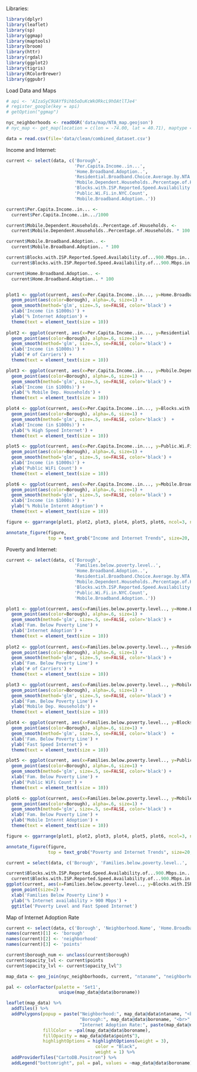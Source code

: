 Libraries:
```r
library(dplyr)
library(leaflet)
library(sp)
library(ggmap)
library(maptools)
library(broom)
library(httr)
library(rgdal)
library(ggplot2)
library(tigris)
library(RColorBrewer)
library(ggpubr)
```
Load Data and Maps
```r
# api <- 'AIzaSyC9UAYf9ihb5oDuKcWkORkcL9hOAtlTJe4'
# register_google(key = api)
# getOption("ggmap")

nyc_neighborhoods <- readOGR('data/map/NTA_map.geojson')
# nyc_map <- get_map(location = c(lon = -74.00, lat = 40.71), maptype = "terrain", zoom = 11)

data = read.csv(file='data/clean/combined_dataset.csv')
```
Income and Internet:
```r
current <- select(data, c('Borough',
                          'Per.Capita.Income..in...',
                          'Home.Broadband.Adoption..', 
                          'Residential.Broadband.Choice.Average.by.NTA',
                          'Mobile.Dependent.Households..Percentage.of.Households.' ,
                          'Blocks.with.ISP.Reported.Speed.Availability.of...900.Mbps.in..',
                          'Public.Wi.Fi.in.NYC.Count', 
                          'Mobile.Broadband.Adoption..'))

current$Per.Capita.Income..in... <-
  current$Per.Capita.Income..in.../1000

current$Mobile.Dependent.Households..Percentage.of.Households. <-
  current$Mobile.Dependent.Households..Percentage.of.Households. * 100

current$Mobile.Broadband.Adoption.. <-
  current$Mobile.Broadband.Adoption.. * 100

current$Blocks.with.ISP.Reported.Speed.Availability.of...900.Mbps.in.. <-
  current$Blocks.with.ISP.Reported.Speed.Availability.of...900.Mbps.in.. * 100

current$Home.Broadband.Adoption.. <-
  current$Home.Broadband.Adoption.. * 100


plot1 <- ggplot(current, aes(x=Per.Capita.Income..in..., y=Home.Broadband.Adoption..)) +
  geom_point(aes(color=Borough), alpha=.6, size=1) +
  geom_smooth(method='glm', size=.5, se=FALSE, color='black') +
  xlab('Income (in $1000s)') +
  ylab('% Internet Adoption') +
  theme(text = element_text(size = 10))
  
plot2 <- ggplot(current, aes(x=Per.Capita.Income..in..., y=Residential.Broadband.Choice.Average.by.NTA)) +
  geom_point(aes(color=Borough), alpha=.6, size=1) +
  geom_smooth(method='glm', size=.5, se=FALSE, color='black') +
  xlab('Income (in $1000s)') +
  ylab('# of Carriers') +
  theme(text = element_text(size = 10))

plot3 <- ggplot(current, aes(x=Per.Capita.Income..in..., y=Mobile.Dependent.Households..Percentage.of.Households.)) +
  geom_point(aes(color=Borough), alpha=.6, size=1) +
  geom_smooth(method='glm', size=.5, se=FALSE, color='black') +
  xlab('Income (in $1000s)') +
  ylab('% Mobile Dep. Households') +
  theme(text = element_text(size = 10))

plot4 <- ggplot(current, aes(x=Per.Capita.Income..in..., y=Blocks.with.ISP.Reported.Speed.Availability.of...900.Mbps.in..)) +
  geom_point(aes(color=Borough), alpha=.6, size=1) +
  geom_smooth(method='glm', size=.5, se=FALSE, color='black')  +
  xlab('Income (in $1000s)') +
  ylab('% High Speed Internet') +
  theme(text = element_text(size = 10))

plot5 <- ggplot(current, aes(x=Per.Capita.Income..in..., y=Public.Wi.Fi.in.NYC.Count)) +
  geom_point(aes(color=Borough), alpha=.6, size=1) +
  geom_smooth(method='glm', size=.5, se=FALSE, color='black') +
  xlab('Income (in $1000s)') +
  ylab('Public WiFi Count') +
  theme(text = element_text(size = 10))

plot6 <- ggplot(current, aes(x=Per.Capita.Income..in..., y=Mobile.Broadband.Adoption..)) +
  geom_point(aes(color=Borough), alpha=.6, size=1) +
  geom_smooth(method='glm', size=.5, se=FALSE, color='black') +
  xlab('Income (in $1000s)') +
  ylab('% Mobile Internt Adoption') +
  theme(text = element_text(size = 10))

figure <- ggarrange(plot1, plot2, plot3, plot4, plot5, plot6, ncol=3, nrow=2, common.legend = TRUE, legend="bottom")

annotate_figure(figure,
                top = text_grob("Income and Internet Trends", size=20, face = "bold"))
```   

Poverty and Internet:
```r
current <- select(data, c('Borough', 
                          'Families.below.poverty.level..',
                          'Home.Broadband.Adoption..', 
                          'Residential.Broadband.Choice.Average.by.NTA',
                          'Mobile.Dependent.Households..Percentage.of.Households.' ,
                          'Blocks.with.ISP.Reported.Speed.Availability.of...900.Mbps.in..',
                          'Public.Wi.Fi.in.NYC.Count', 
                          'Mobile.Broadband.Adoption..'))

plot1 <- ggplot(current, aes(x=Families.below.poverty.level.., y=Home.Broadband.Adoption..)) +
  geom_point(aes(color=Borough), alpha=.6, size=1) +
  geom_smooth(method='glm', size=.5, se=FALSE, color='black') +
  xlab('Fam. Below Poverty Line') +
  ylab('Internet Adoption') +
  theme(text = element_text(size = 10))
  
plot2 <- ggplot(current, aes(x=Families.below.poverty.level.., y=Residential.Broadband.Choice.Average.by.NTA)) +
  geom_point(aes(color=Borough), alpha=.6, size=1) +
  geom_smooth(method='glm', size=.5, se=FALSE, color='black') +
  xlab('Fam. Below Poverty Line') +
  ylab('# of Carriers') +
  theme(text = element_text(size = 10))

plot3 <- ggplot(current, aes(x=Families.below.poverty.level.., y=Mobile.Dependent.Households..Percentage.of.Households.)) +
  geom_point(aes(color=Borough), alpha=.6, size=1) +
  geom_smooth(method='glm', size=.5, se=FALSE, color='black') +
  xlab('Fam. Below Poverty Line') +
  ylab('Mobile Dep. Households') +
  theme(text = element_text(size = 10))

plot4 <- ggplot(current, aes(x=Families.below.poverty.level.., y=Blocks.with.ISP.Reported.Speed.Availability.of...900.Mbps.in..)) +
  geom_point(aes(color=Borough), alpha=.6, size=1) +
  geom_smooth(method='glm', size=.5, se=FALSE, color='black')  +
  xlab('Fam. Below Poverty Line') +
  ylab('Fast Speed Internet') +
  theme(text = element_text(size = 10))

plot5 <- ggplot(current, aes(x=Families.below.poverty.level.., y=Public.Wi.Fi.in.NYC.Count)) +
  geom_point(aes(color=Borough), alpha=.6, size=1) +
  geom_smooth(method='glm', size=.5, se=FALSE, color='black') +
  xlab('Fam. Below Poverty Line') +
  ylab('Public WiFi Count') +
  theme(text = element_text(size = 10))

plot6 <- ggplot(current, aes(x=Families.below.poverty.level.., y=Mobile.Broadband.Adoption..)) +
  geom_point(aes(color=Borough), alpha=.6, size=1) +
  geom_smooth(method='glm', size=.5, se=FALSE, color='black') +
  xlab('Fam. Below Poverty Line') +
  ylab('Mobile Internt Adoption') +
  theme(text = element_text(size = 10))

figure <- ggarrange(plot1, plot2, plot3, plot4, plot5, plot6, ncol=3, nrow=2, common.legend = TRUE, legend="bottom")

annotate_figure(figure,
                top = text_grob("Poverty and Internet Trends", size=20, face = "bold"))
```   
```r
current = select(data, c('Borough', 'Families.below.poverty.level..', 'Blocks.with.ISP.Reported.Speed.Availability.of...900.Mbps.in..'))

current$Blocks.with.ISP.Reported.Speed.Availability.of...900.Mbps.in.. <-
  current$Blocks.with.ISP.Reported.Speed.Availability.of...900.Mbps.in.. * 100
ggplot(current, aes(x=Families.below.poverty.level.., y=Blocks.with.ISP.Reported.Speed.Availability.of...900.Mbps.in.., col=Borough)) +
  geom_point(size=2) +
  xlab('Families Below Poverty Line') +
  ylab('% Internet availability > 900 Mbps') +
  ggtitle('Poverty Level and Fast Speed Internet')
```
Map of Internet Adoption Rate
```r
current <- select(data, c('Borough', 'Neighborhood.Name', 'Home.Broadband.Adoption..'))
names(current)[1] <- 'borough'
names(current)[2] <- 'neighborhood'
names(current)[3] <- 'points'

current$borough_num <- unclass(current$borough)
current$opacity_lvl <- current$points
current$opacity_lvl <- current$opacity_lvl^3

map_data <- geo_join(nyc_neighborhoods, current, "ntaname", "neighborhood")

pal <- colorFactor(palette = 'Set1',
                    unique(map_data@data$boroname))

leaflet(map_data) %>%
  addTiles() %>%
  addPolygons(popup = paste("Neighborhood:", map_data@data$ntaname, "<br>",
                            "Borough:", map_data@data$boroname, "<br>",
                            "Internet Adoption Rate:", paste(map_data@data$points*100, '%', sep=''), "<br>"),
              fillColor = ~pal(map_data@data$boroname),
              fillOpacity = map_data@data$points^3,
              highlightOptions = highlightOptions(weight = 3),
                                  color = "Black",
                                  weight = 1) %>%
  addProviderTiles("CartoDB.Positron") %>%
  addLegend("bottomright", pal = pal, values = ~map_data@data$boroname)
```
